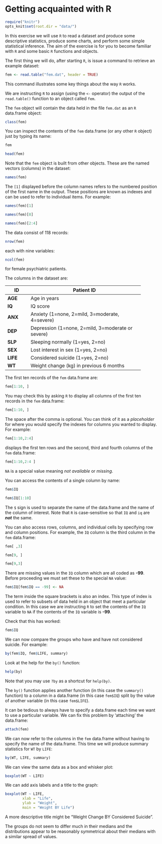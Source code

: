 # Getting acquainted with R {#exercise1}

```r
require("knitr")
opts_knit$set(root.dir = "data/")
```

In this exercise we will use `R` to read a dataset and produce some descriptive statistics, produce some charts, and perform some simple statistical inference. The aim of the exercise is for you to become familiar with `R` and some basic `R` functions and objects.

The first thing we will do, after starting `R`, is issue a command to retrieve an example dataset: 

```r
fem <- read.table("fem.dat", header = TRUE)
```

This command illustrates some key things about the way `R` works.

We are instructing `R` to assign (using the `<-` operator) the output of the `read.table()` function to an object
called `fem`.

The `fem` object will contain the data held in the file `fem.dat` as an `R` data.frame object:

```r
class(fem)
```

You can inspect the contents of the `fem` data.frame (or any other `R` object) just by typing its name: 

```r
fem
```

```r
head(fem)
```

Note that the `fem` object is built from other objects. These are the named vectors (columns) in the dataset: 

```r
names(fem)
```

The `[1]` displayed before the column names refers to the numbered position of the first name in the output. These positions are known as indexes and can be used to refer to individual items. For example:

```r
names(fem)[1]
```

```r
names(fem)[8]
```

```r
names(fem)[2:4]
```

The data consist of 118 records:

```r
nrow(fem)
```

each with nine variables:

```r
ncol(fem)
```

for female psychiatric patients.

The columns in the dataset are:

+----------+----------------------------------------------------+
| **ID**   | Patient ID                                         |
+==========+====================================================+
| **AGE**  | Age in years                                       |
+----------+----------------------------------------------------+
| **IQ**   | IQ score                                           |
+----------+----------------------------------------------------+
| **ANX**  | Anxiety (1=none, 2=mild, 3=moderate, 4=severe)     |
+----------+----------------------------------------------------+
| **DEP**  | Depression (1=none, 2=mild, 3=moderate or severe)  |
+----------+----------------------------------------------------+
| **SLP**  | Sleeping normally (1=yes, 2=no)                    |
+----------+----------------------------------------------------+
| **SEX**  | Lost interest in sex (1=yes, 2=no)                 |
+----------+----------------------------------------------------+
| **LIFE** | Considered suicide (1=yes, 2=no)                   |
+----------+----------------------------------------------------+
| **WT**   | Weight change (kg) in previous 6 months            |
+----------+----------------------------------------------------+

The first ten records of the `fem` data.frame are:

```r
fem[1:10, ]
```

You may check this by asking `R` to display all columns of the first ten records in the `fem` data.frame:

```r
fem[1:10, ]
```

The space after the comma is optional. You can think of it as a *placeholder* for where you would specify the indexes for columns you wanted to display. For example:

```r
fem[1:10,2:4]
```

displays the first ten rows and the second, third and fourth columns of the `fem` data.frame:

```r
fem[1:10,2:4 ]
```

`NA` is a special value meaning *not available* or *missing*.

You can access the contents of a single column by name:

```r
fem$IQ
```

```r
fem$IQ[1:10]
```

The `$` sign is used to separate the name of the data.frame and the name of the column of interest. Note that `R` is case-sensitive so that `IQ` and `iq` are **_not_** the same.

You can also access rows, columns, and individual cells by specifying row and column positions. For example, the `IQ` column is the third column in the `fem` data.frame:

```r
fem[ ,3]
```

```r
fem[9, ]
```

```r
fem[9,3]
```

There are missing values in the `IQ` column which are all coded as **-99**. Before proceeding we must set these to
the special `NA` value:

```r
fem$IQ[fem$IQ == -99] <- NA
```

The term inside the square brackets is also an index. This type of index is used to refer to subsets of data held in an object that meet a particular condition. In this case we are instructing `R` to set the contents of the `IQ` variable to `NA` if the contents of the `IQ` variable is **-99**.

Check that this has worked:

```r
fem$IQ
```

We can now compare the groups who have and have not considered suicide. For example:

```r
by(fem$IQ, fem$LIFE, summary)
```

Look at the help for the `by()` function:

```r
help(by)
```

Note that you may use `?by` as a shortcut for `help(by)`.

The `by()` function applies another function (in this case the `summary()` function) to a column in a
data.frame (in this case `fem$IQ`) split by the value of another variable (in this case `fem$LIFE`).

It can be tedious to always have to specify a data.frame each time we want to use a particular variable. We can
fix this problem by ‘attaching’ the data.frame:

```r
attach(fem)
```

We can now refer to the columns in the `fem` data.frame without having to specify the name of the data.frame. This time we will produce summary statistics for `WT` by `LIFE`:

```r
by(WT, LIFE, summary)
```

We can view the same data as a box and whisker plot:

```r
boxplot(WT ~ LIFE)
```

We can add axis labels and a title to the graph:

```r
boxplot(WT ~ LIFE,
        xlab = "Life",
        ylab = "Weight",
        main = "Weight BY Life")
```

A more descriptive title might be "Weight Change BY Considered Suicide".

The groups do not seem to differ much in their medians and the distributions appear to be reasonably symmetrical about their medians with a similar spread of values.

